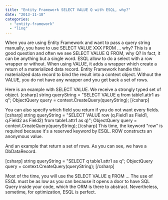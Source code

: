 ```yaml
---
title: "Entity Framework SELECT VALUE Q with ESQL, why?"
date: "2013-11-18"
categories: 
  - "entity-framework"
  - "linq"
---
```


When you are using Entity Framework and want to pass a query string manually, you have to use SELECT VALUE XXX FROM ... why? This is a good question and often we see SELECT VALUE Q FROM, why Q? In fact, it can be anything but a single word. ESQL allow to do a select with a row wrapper or without. When using VALUE, it adds a wrapper which create a return of a materialized data record. Entity Framework handle this materialized data record to bind the result into a context object. Without the VALUE, you do not have any wrapper and you get back a set of rows.

Here is an example with SELECT VALUE. We receive a strongly typed set of object. \[csharp\] string queryString = "SELECT VALUE q from table1.attr1 as q"; ObjectQuery<T> query = context.CreateQuery<T>(queryString); \[/csharp\]

You can also specify which field you return if you do not want every fields. \[csharp\] string queryString = "SELECT VALUE row (q.Field1 as Field1, q.Field2 as Field2) from table1.attr1 as q)"; ObjectQuery<T> query = context.CreateQuery<T>(queryString); \[/csharp\] This time, the keyword "row" is required because it's a reserved keyword by ESQL. ROW constructs an anonymous value.

And an example that return a set of rows. As you can see, we have a DbDataRecord.

\[csharp\] string queryString = "SELECT q table1.attr1 as q"; ObjectQuery<DbDataRecord> query = context.CreateQuery<DbDataRecord>(queryString); \[/csharp\]

Most of the time, you will use the SELECT VALUE q FROM ... The use of ESQL must be as low as you can because it opens a door to have SQL Query inside your code, which the ORM is there to abstract. Nevertheless, sometime, for optimization, ESQL is perfect.
